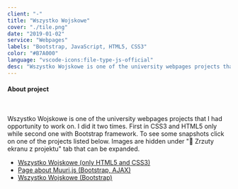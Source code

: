 ```yaml
---
client: "-"
title: "Wszystko Wojskowe"
cover: "./tile.png"
date: "2019-01-02"
service: "Webpages"
labels: "Bootstrap, JavaScript, HTML5, CSS3"
color: "#B7A000"
language: "vscode-icons:file-type-js-official"
desc: "Wszystko Wojskowe is one of the university webpages projects that I had opportunity to work on. I did it two times. First in CSS3 and HTML5 only while second one with Bootstrap framework. To see some snapshots click on one of the projects listed below."
---
```



<h4>About project</h4>

<br/>

<p class="text-justify">
  Wszystko Wojskowe is one of the university webpages projects that I had opportunity to work on. I did it two times. First in CSS3 and HTML5 only while second one with Bootstrap framework. To see some snapshots click on one of the projects listed below. Images are hidden under "🎥 Zrzuty ekranu z projektu" tab that can be expanded.
</p>

- <a href="https://github.com/trolit/Inne/tree/master/Projekty%20stron(PA%20WWW)/1.%20projekt_HTML%2BCSS#projekt-w-oparciu-o-html-i-css" target="_blank">Wszystko Wojskowe (only HTML5 and CSS3)</a>
- <a href="https://github.com/trolit/Inne/tree/master/Projekty%20stron(PA%20WWW)/3.%20plugin_Muuri#projekt-o-pluginie-muuri-wykonany-w-bootstrap" target="_blank">Page about Muuri.js (Bootstrap, AJAX)</a>
- <a href="https://github.com/trolit/Inne/tree/master/Projekty%20stron(PA%20WWW)/4.%20projekt_Portfolio#projekt-portfolio" target="_blank">Wszystko Wojskowe (Bootstrap)</a>